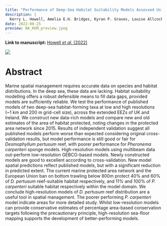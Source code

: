 ```yaml
---
title: "Performance of Deep-Sea Habitat Suitability Models Assessed Using Independent Data, and Implications for Use in Area-Based Management"
description: |
  Kerry L. Howell, Amelia E.H. Bridges, Kyran P. Graves, Louise Allcock, Giulia la Bianca, Carolina Ventura-Costa, Sophie E. Donaldson, Anna-Leena Downie, Thomas Furey, Fergal McGrath, Rebecca E. Ross
date: 2022-08-25
preview: NA_HSM_preview.jpeg
---
```


**Link to manuscript: **[Howell *et al.* (2022)](https://www.int-res.com/abstracts/meps/v695/p33-51/)

![](NA_HSM_preview.jpeg)

# Abstract 

Marine spatial management requires accurate data on species and habitat distributions. In the deep sea, these data are lacking. Habitat suitability modelling offers a robust defensible means to fill data gaps, provided models are sufficiently reliable. We test the performance of published models of two deep-sea habitat-forming taxa at low and high resolutions (~1 km and 200 m grid-cell size), across the extended EEZs of UK and Ireland. We construct new data-rich models and compare new and old estimates of the area of habitat protected, noting changes in the protected area network since 2015.  Results of independent validation suggest all published models perform worse than expected considering original cross-validation results, but model performance is still good or fair for *Desmophyllum pertusum* reef, with poorer performance for *Pheronema carpenteri* sponge models. High-resolution models using multibeam data out-perform low-resolution GEBCO-based models. Newly constructed models are good to excellent according to cross-validation. New model spatial predictions reflect published models, but with a significant reduction in predicted extent. The current marine protected area network and the European Union ban on bottom trawling below 800m protect 40% and 60% of *D. pertusum* reef-suitable habitat respectively, and 11% and 100% of *P. carpenteri* suitable habitat respectively within the model domain. We conclude high-resolution models of *D. pertusum* reef distribution are a useful tool in spatial management. The poorer performing *P. carpenteri* model indicate areas for more detailed study. Whilst low-resolution models can provide conservative estimates of percentage area-based conservation targets following the precautionary principle, high-resolution sea-floor mapping supports the development of better-performing models.